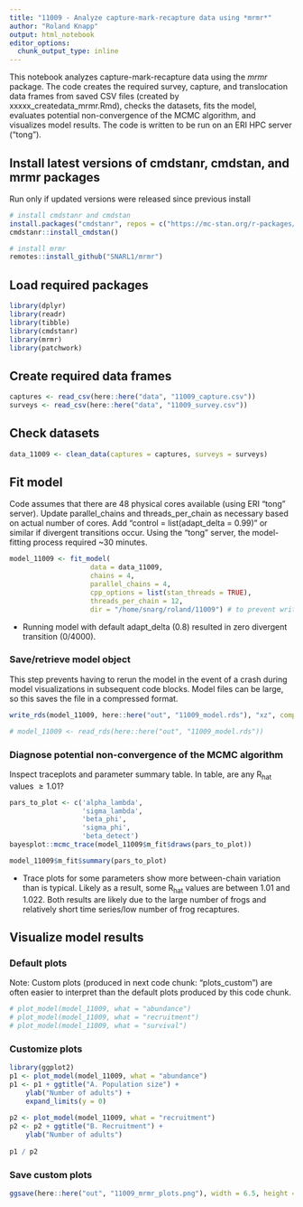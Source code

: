 ```yaml
---
title: "11009 - Analyze capture-mark-recapture data using *mrmr*"
author: "Roland Knapp"
output: html_notebook
editor_options: 
  chunk_output_type: inline
---
```

This notebook analyzes capture-mark-recapture data using the *mrmr* package. The code creates the required survey, capture, and translocation data frames from saved CSV files (created by xxxxx_createdata_mrmr.Rmd), checks the datasets, fits the model, evaluates potential non-convergence of the MCMC algorithm, and visualizes model results. The code is written to be run on an ERI HPC server ("tong"). 

## Install latest versions of cmdstanr, cmdstan, and mrmr packages
Run only if updated versions were released since previous install
```r
# install cmdstanr and cmdstan
install.packages("cmdstanr", repos = c("https://mc-stan.org/r-packages/", getOption("repos")))
cmdstanr::install_cmdstan()

# install mrmr
remotes::install_github("SNARL1/mrmr")
```

## Load required packages
```r
library(dplyr)
library(readr)
library(tibble)
library(cmdstanr)
library(mrmr)
library(patchwork)
```

## Create required data frames
```r
captures <- read_csv(here::here("data", "11009_capture.csv"))
surveys <- read_csv(here::here("data", "11009_survey.csv"))
```

## Check datasets
```r
data_11009 <- clean_data(captures = captures, surveys = surveys)
```

## Fit model
Code assumes that there are 48 physical cores available (using ERI "tong" server). Update parallel_chains and threads_per_chain as necessary based on actual number of cores. 
Add "control = list(adapt_delta = 0.99)" or similar if divergent transitions occur. Using the "tong" server, the model-fitting process required ~30 minutes. 
```r
model_11009 <- fit_model(
                    data = data_11009, 
                    chains = 4, 
                    parallel_chains = 4, 
                    cpp_options = list(stan_threads = TRUE),
                    threads_per_chain = 12, 
                    dir = "/home/snarg/roland/11009") # to prevent writing to a locked system directory 
```
* Running model with default adapt_delta (0.8) resulted in zero divergent transition (0/4000).

### Save/retrieve model object
This step prevents having to rerun the model in the event of a crash during model visualizations in subsequent code blocks. Model files can be large, so this saves the file in a compressed format.
```r
write_rds(model_11009, here::here("out", "11009_model.rds"), "xz", compression = 9L)
```
```r
# model_11009 <- read_rds(here::here("out", "11009_model.rds"))
```

### Diagnose potential non-convergence of the MCMC algorithm
Inspect traceplots and parameter summary table. In table, are any R~hat~ values $\ge 1.01$?
```r
pars_to_plot <- c('alpha_lambda', 
                  'sigma_lambda', 
                  'beta_phi', 
                  'sigma_phi', 
                  'beta_detect')
bayesplot::mcmc_trace(model_11009$m_fit$draws(pars_to_plot))

model_11009$m_fit$summary(pars_to_plot)
```
* Trace plots for some parameters show more between-chain variation than is typical. Likely as a result, some R~hat~ values are between 1.01 and 1.022. Both results are likely due to the large number of frogs and relatively short time series/low number of frog recaptures. 

## Visualize model results
### Default plots
Note: Custom plots (produced in next code chunk: "plots_custom") are often easier to interpret than the default plots produced by this code chunk.
```r
# plot_model(model_11009, what = "abundance")
# plot_model(model_11009, what = "recruitment")
# plot_model(model_11009, what = "survival")
```

### Customize plots
```r
library(ggplot2)
p1 <- plot_model(model_11009, what = "abundance") 
p1 <- p1 + ggtitle("A. Population size") +
    ylab("Number of adults") + 
    expand_limits(y = 0)
  
p2 <- plot_model(model_11009, what = "recruitment")
p2 <- p2 + ggtitle("B. Recruitment") +
    ylab("Number of adults")
  
p1 / p2
```

### Save custom plots
```r
ggsave(here::here("out", "11009_mrmr_plots.png"), width = 6.5, height = 7.2)
```
